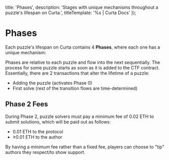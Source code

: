 
  title: 'Phases',
  description: 'Stages with unique mechanisms throughout a puzzle\'s lifespan on Curta.',
  titleTemplate: '%s | Curta Docs'
});

# Phases
Each puzzle's lifespan on Curta contains 4 **Phases**, where each one has a unique mechanism:

<PhaseTable />

Phases are relative to each puzzle and flow into the next sequentially. The process for some puzzle starts as soon as it is added to the CTF contract. Essentially, there are 2 transactions that alter the lifetime of a puzzle:

- Adding the puzzle (activates Phase 0)
- First solve (rest of the transition flows are time-determined)

## Phase 2 Fees

During Phase 2, puzzle solvers must pay a minimum fee of 0.02 ETH to submit solutions, which will be paid out as follows:

- 0.01 ETH to the protocol
- ≥0.01 ETH to the author

By having a _minimum_ fee rather than a fixed fee, players can choose to "tip" authors they respect/to show support.
